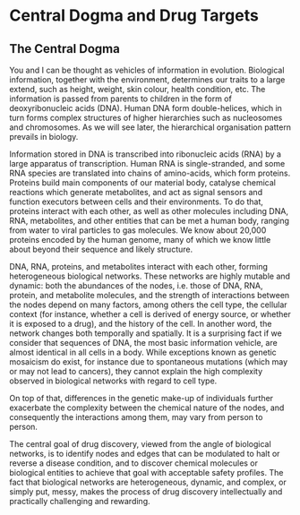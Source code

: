 # Central Dogma and Drug Targets {#centraldogma}

## The Central Dogma

You and I can be thought as vehicles of information in evolution. Biological
information, together with the environment, determines our traits to a large
extend, such as height, weight, skin colour, health condition, etc. The
information is passed from parents to children in the form of deoxyribonucleic
acids (DNA). Human DNA form double-helices, which in turn forms complex
structures of higher hierarchies such as nucleosomes and chromosomes. As we will
see later, the hierarchical organisation pattern prevails in biology.

Information stored in DNA is transcribed into ribonucleic acids (RNA) by a large
apparatus of transcription. Human RNA is single-stranded, and some RNA species
are translated into chains of amino-acids, which form proteins. Proteins build
main components of our material body, catalyse chemical reactions which generate
metabolites, and act as signal sensors and function executors between cells and
their environments. To do that, proteins interact with each other, as well as
other molecules including DNA, RNA, metabolites, and other entities that can be
met a human body, ranging from water to viral particles to gas molecules. We
know about 20,000 proteins encoded by the human genome, many of which we know
little about beyond their sequence and likely structure.

DNA, RNA, proteins, and metabolites interact with each
other, forming heterogeneous biological networks. These networks are highly
mutable and dynamic: both the abundances of the nodes, i.e. those of DNA, RNA,
protein, and metabolite molecules, and the strength of interactions between the
nodes depend on many factors, among others the cell type, the cellular context
(for instance, whether a cell is derived of energy source, or whether it is
exposed to a drug), and the history of the cell. In another word, the network
changes both temporally and spatially. It is a surprising fact if we consider
that sequences of DNA, the most basic information vehicle, are almost identical
in all cells in a body. While exceptions known as genetic mosaicism do exist,
for instance due to spontaneous mutations (which may or may not lead to
cancers), they cannot explain the high complexity observed in biological
networks with regard to cell type.

On top of that, differences in the genetic make-up of individuals further
exacerbate the complexity between the chemical nature of the nodes, and
consequently the interactions among them, may vary from person to person.

The central goal of drug discovery, viewed from the angle of biological
networks, is to identify nodes and edges that can be modulated to halt or
reverse a disease condition, and to discover chemical molecules or biological
entities to achieve that goal with acceptable safety profiles. The fact that
biological networks are heterogeneous, dynamic, and complex, or simply put,
messy, makes the process of drug discovery intellectually and practically
challenging and rewarding.

